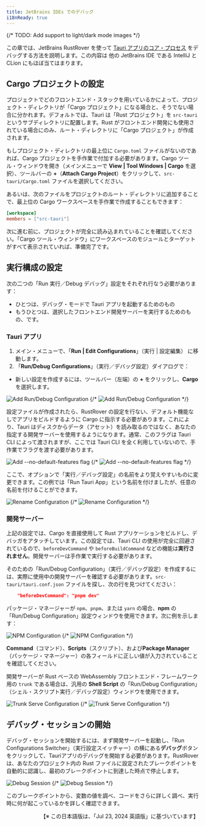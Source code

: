 ```yaml
---
title: JetBrains IDEs でのデバッグ
i18nReady: true
---
```


{/* TODO: Add support to light/dark mode images */}

この章では、JetBrains RustRover を使って [Tauri アプリのコア・プロセス](/ja/concept/process-model/#コアプロセス) をデバッグする方法を説明します。この内容は 他の JetBrains IDE である IntelliJ と CLion にもほぼ当てはまります。

## Cargo プロジェクトの設定

プロジェクトでどのフロントエンド・スタックを用いているかによって、プロジェクト・ディレクトリが「Cargo プロジェクト」になる場合と、そうでない場合に分かれます。デフォルトでは、Tauri は「Rust プロジェクト」を `src-tauri` というサブディレクトリに配置します。Rust がフロントエンド開発にも使用されている場合にのみ、ルート・ディレクトリに「Cargo プロジェクト」が作成されます。

もしプロジェクト・ディレクトリの最上位に `Cargo.toml` ファイルがないのであれば、Cargo プロジェクトを手作業で付加する必要があります。Cargo ツール・ウィンドウを開き（メインメニューで **View | Tool Windows | Cargo** を選択）、ツールバーの **+**（**Attach Cargo Project**）をクリックして、`src-tauri/Cargo.toml` ファイルを選択してください。

あるいは、次のファイルをプロジェクトのルート・ディレクトリに追加することで、最上位の Cargo ワークスペースを手作業で作成することもできます：

```toml title=Cargo.toml
[workspace]
members = ["src-tauri"]
```

次に進む前に、プロジェクトが完全に読み込まれていることを確認してください。「Cargo ツール・ウィンドウ」にワークスペースのモジュールとターゲットがすべて表示されていれば、準備完了です。

## 実行構成の設定

次の二つの「Run 実行／Debug デバッグ」設定をそれぞれ行なう必要があります：

- ひとつは、デバッグ・モードで Tauri アプリを起動するためのもの
- もうひとつは、選択したフロントエンド開発サーバーを実行するためのもの、です。

### Tauri アプリ

1. メイン・メニューで、「**Run | Edit Configurations**」（実行 | 設定編集） に移動します。
2. 「**Run/Debug Configurations**」（実行／デバッグ設定）ダイアログで：

- 新しい設定を作成するには、ツールバー（左端）の **+** をクリックし、**Cargo** を選択します。

![Add Run/Debug Configuration](@assets/develop/Debug/rustrover/add-cargo-config-light.png)
{/* ![Add Run/Debug Configuration](@assets/develop/Debug/rustrover/add-cargo-config-dark.png#gh-dark-mode-only) */}

設定ファイルが作成されたら、RustRover の設定を行ない、デフォルト機能なしでアプリをビルドするように Cargo に指示する必要があります。これにより、Tauri はディスクからデータ（アセット）を読み取るのではなく、あなたの指定する開発サーバーを使用するようになります。通常、このフラグは Tauri CLI によって渡されますが、ここでは Tauri CLI を全く利用していないので、手作業でフラグを渡す必要があります。

![Add `--no-default-features` flag](@assets/develop/Debug/rustrover/set-no-default-features-light.png)
{/* ![Add `--no-default-features` flag](@assets/develop/Debug/rustrover/set-no-default-features-dark.png#gh-dark-mode-only) */}

ここで、オプションで「実行／デバッグ設定」の名前をより覚えやすいものに変更できます。この例では「Run Tauri App」という名前を付けましたが、任意の名前を付けることができます。

![Rename Configuration](@assets/develop/Debug/rustrover/rename-configuration-light.png)
{/* ![Rename Configuration](@assets/develop/Debug/rustrover/rename-configuration-dark.png#gh-dark-mode-only) */}

### 開発サーバー

上記の設定では、Cargo を直接使用して Rust アプリケーションをビルドし、デバッガをアタッチしています。この設定では、Tauri CLI の使用が完全に回避されているので、`beforeDevCommand` や `beforeBuildCommand` などの機能は**実行されません**。開発サーバーは手作業で実行する必要があります。

そのための「Run/Debug Configuration」（実行／デバッグ設定）を作成するには、実際に使用中の開発サーバーを確認する必要があります。`src-tauri/tauri.conf.json` ファイルを探し、次の行を見つけてください：

```json
    "beforeDevCommand": "pnpm dev"
```

パッケージ・マネージャーが `npm`、`pnpm`、または `yarn` の場合、**npm** の「Run/Debug Configuration」設定ウィンドウを使用できます。次に例を示します：

![NPM Configuration](@assets/develop/Debug/rustrover/npm-configuration-light.png)
{/* ![NPM Configuration](@assets/develop/Debug/rustrover/npm-configuration-dark.png#gh-dark-mode-only) */}

**Command**（コマンド）、**Scripts**（スクリプト）、および**Package Manager**（パッケージ・マネージャー）の各フィールドに正しい値が入力されていることを確認してください。

開発サーバーが Rust ベースの WebAssembly フロントエンド・フレームワーク用の `trunk` である場合は、汎用の **Shell Script** の「Run/Debug Configuration」（シェル・スクリプト実行／デバッグ設定）ウィンドウを使用できます。

![Trunk Serve Configuration](@assets/develop/Debug/rustrover/trunk-configuration-light.png)
{/* ![Trunk Serve Configuration](@assets/develop/Debug/rustrover/trunk-configuration-dark.png#gh-dark-mode-only) */}

## デバッグ・セッションの開始

デバッグ・セッションを開始するには、まず開発サーバーを起動し、「Run Configurations Switcher」（実行設定スイッチャー）の横にある**デバッグ**ボタンをクリックして、Tauriアプリのデバッグを開始する必要があります。RustRover は、あなたのプロジェクト内の Rust ファイルに設定されたブレークポイントを自動的に認識し、最初のブレークポイントに到達した時点で停止します。

![Debug Session](@assets/develop/Debug/rustrover/debug-session-light.png)
{/* ![Debug Session](@assets/develop/Debug/rustrover/debug-session-dark.png#gh-dark-mode-only) */}

このブレークポイントから、変数の値を調べ、コードをさらに詳しく調べ、実行時に何が起こっているかを詳しく確認できます。

[core process of your tauri app]: /ja/concept/process-model#コアプロセス

<div style="text-align: right">
  【※ この日本語版は、「Jul 23, 2024 英語版」に基づいています】
</div>
